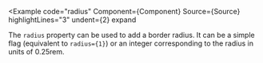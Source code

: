 
<Example
  code="radius"
  Component={Component}
  Source={Source}
  highlightLines="3"
  undent={2}
  expand
>
  The `radius` property can be used to add a border radius. It can be a simple
  flag (equivalent to `radius={1}`) or an integer corresponding to the radius
  in units of 0.25rem.
</Example>
